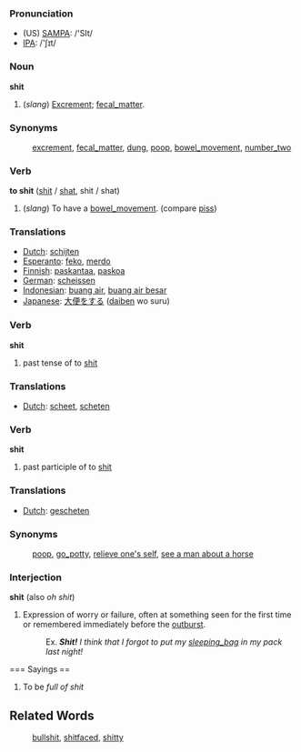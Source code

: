 === Pronunciation ===
*(US) [[w:SAMPA|SAMPA]]: /'SIt/
*[[w:IPA|IPA]]: /'ʃɪt/

=== Noun ===

'''shit'''

# (''slang'') [[Excrement]]; [[fecal_matter]].

=== Synonyms ===

:[[excrement]], [[fecal_matter]], [[dung]], [[poop]], [[bowel_movement]], [[number_two]]

=== Verb ===

'''to shit''' ([[shit]] / [[shat]], shit / shat)

# (''slang'') To have a [[bowel_movement]]. (compare [[piss]])

=== Translations ===
*[[Dutch]]: [[schijten]]
*[[Esperanto]]: [[feko]], [[merdo]]
*[[Finnish]]: [[paskantaa]], [[paskoa]]
*[[German]]: [[scheissen]]
*[[Indonesian]]: [[buang air]], [[buang air besar]]
*[[Japanese]]: [[大便]]をする ([[daiben]] wo suru)

=== Verb ===

'''shit'''

# past tense of to [[shit]]

=== Translations ===
*[[Dutch]]: [[scheet]], [[scheten]]

=== Verb ===

'''shit'''

# past participle of to [[shit]]

=== Translations ===
*[[Dutch]]: [[gescheten]]

=== Synonyms ===
:[[poop]], [[go_potty]], [[relieve one's self]], [[see a man about a horse]]

=== Interjection ===

'''shit''' (also ''oh shit'')

# Expression of worry or failure, often at something seen for the first time or remembered immediately before the [[outburst]].
#:Ex. '' '''Shit!''' I think that I forgot to put my [[sleeping_bag]] in my pack last night!''

=== Sayings ==

# To be ''full of shit''


==Related Words==
:[[bullshit]], [[shitfaced]], [[shitty]]